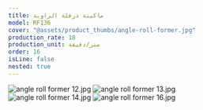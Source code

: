 ```yaml
---
title: ماكينة درفلة الزاوية
model: RF136
cover: "@assets/product_thumbs/angle-roll-former.jpg"
production_rate: 18
production_unit: متر/دقيقة
order: 16
isLine: false
nested: true
---
```



<ProductTabs />

![angle roll former 12.jpg](@assets/article_images/angle-roll-former/angle-roll-former-12.jpg)
![angle roll former 13.jpg](@assets/article_images/angle-roll-former/angle-roll-former-13.jpg)
![angle roll former 14.jpg](@assets/article_images/angle-roll-former/angle-roll-former-14.jpg)
![angle roll former 16.jpg](@assets/article_images/angle-roll-former/angle-roll-former-16.jpg)
